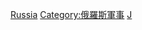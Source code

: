 {{Catnav|頁面分類|各種主題的頁面分類|按國家分類|各國人物|各國軍事人物}}
{{Catnav|頁面分類|各種主題的頁面分類|按國家分類|各國人物|俄罗斯人}}
{{Catnav|頁面分類|人物|各國人物|各國軍事人物}}
{{Catnav|頁面分類|人物|各國人物|俄罗斯人}}
{{Commons category|Military people of Russia}}

[[Category:各國軍事人物|Russia]]
[[Category:俄羅斯軍事|Category:俄羅斯軍事]]
[[Category:各职业俄罗斯人|J]]